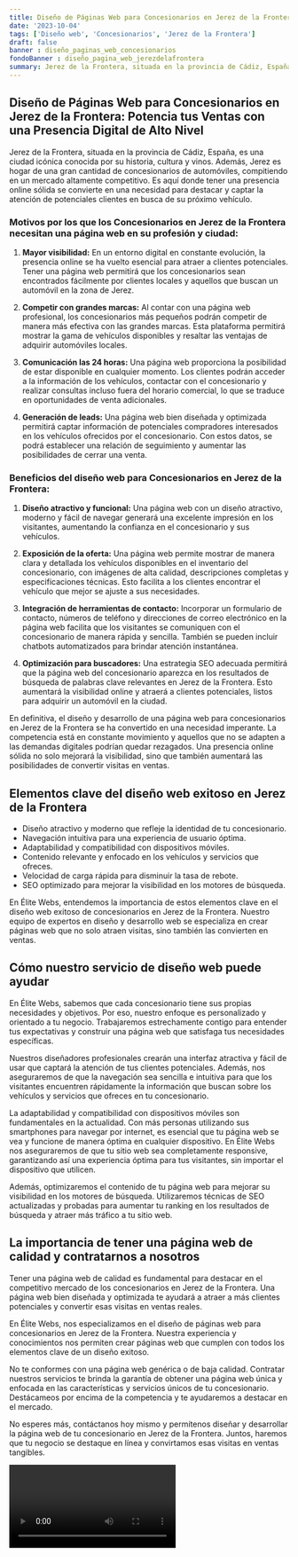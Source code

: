 ```yaml
---
title: Diseño de Páginas Web para Concesionarios en Jerez de la Frontera
date: '2023-10-04'
tags: ['Diseño web', 'Concesionarios', 'Jerez de la Frontera']
draft: false
banner : diseño_paginas_web_concesionarios
fondoBanner : diseño_pagina_web_jerezdelafrontera
summary: Jerez de la Frontera, situada en la provincia de Cádiz, España, es una ciudad icónica conocida por su historia, cultura y vinos. Además, Jerez es hogar de una gran cantidad de concesionarios de automóviles, compitiendo en un mercado altamente competitivo. Es aquí donde tener una presencia online sólida se convierte en una necesidad para destacar y captar la atención de potenciales clientes en busca de su próximo vehículo.
---
```


## Diseño de Páginas Web para Concesionarios en Jerez de la Frontera: Potencia tus Ventas con una Presencia Digital de Alto Nivel

Jerez de la Frontera, situada en la provincia de Cádiz, España, es una ciudad icónica conocida por su historia, cultura y vinos. Además, Jerez es hogar de una gran cantidad de concesionarios de automóviles, compitiendo en un mercado altamente competitivo. Es aquí donde tener una presencia online sólida se convierte en una necesidad para destacar y captar la atención de potenciales clientes en busca de su próximo vehículo.

### Motivos por los que los Concesionarios en Jerez de la Frontera necesitan una página web en su profesión y ciudad:

1. **Mayor visibilidad:** En un entorno digital en constante evolución, la presencia online se ha vuelto esencial para atraer a clientes potenciales. Tener una página web permitirá que los concesionarios sean encontrados fácilmente por clientes locales y aquellos que buscan un automóvil en la zona de Jerez.

2. **Competir con grandes marcas:** Al contar con una página web profesional, los concesionarios más pequeños podrán competir de manera más efectiva con las grandes marcas. Esta plataforma permitirá mostrar la gama de vehículos disponibles y resaltar las ventajas de adquirir automóviles locales.

3. **Comunicación las 24 horas:** Una página web proporciona la posibilidad de estar disponible en cualquier momento. Los clientes podrán acceder a la información de los vehículos, contactar con el concesionario y realizar consultas incluso fuera del horario comercial, lo que se traduce en oportunidades de venta adicionales.

4. **Generación de leads:** Una página web bien diseñada y optimizada permitirá captar información de potenciales compradores interesados en los vehículos ofrecidos por el concesionario. Con estos datos, se podrá establecer una relación de seguimiento y aumentar las posibilidades de cerrar una venta.

### Beneficios del diseño web para Concesionarios en Jerez de la Frontera:

1. **Diseño atractivo y funcional:** Una página web con un diseño atractivo, moderno y fácil de navegar generará una excelente impresión en los visitantes, aumentando la confianza en el concesionario y sus vehículos.

2. **Exposición de la oferta:** Una página web permite mostrar de manera clara y detallada los vehículos disponibles en el inventario del concesionario, con imágenes de alta calidad, descripciones completas y especificaciones técnicas. Esto facilita a los clientes encontrar el vehículo que mejor se ajuste a sus necesidades.

3. **Integración de herramientas de contacto:** Incorporar un formulario de contacto, números de teléfono y direcciones de correo electrónico en la página web facilita que los visitantes se comuniquen con el concesionario de manera rápida y sencilla. También se pueden incluir chatbots automatizados para brindar atención instantánea.

4. **Optimización para buscadores:** Una estrategia SEO adecuada permitirá que la página web del concesionario aparezca en los resultados de búsqueda de palabras clave relevantes en Jerez de la Frontera. Esto aumentará la visibilidad online y atraerá a clientes potenciales, listos para adquirir un automóvil en la ciudad.

En definitiva, el diseño y desarrollo de una página web para concesionarios en Jerez de la Frontera se ha convertido en una necesidad imperante. La competencia está en constante movimiento y aquellos que no se adapten a las demandas digitales podrían quedar rezagados. Una presencia online sólida no solo mejorará la visibilidad, sino que también aumentará las posibilidades de convertir visitas en ventas.

<GifSeo />

<Cta />

## Elementos clave del diseño web exitoso en Jerez de la Frontera

- Diseño atractivo y moderno que refleje la identidad de tu concesionario.
- Navegación intuitiva para una experiencia de usuario óptima.
- Adaptabilidad y compatibilidad con dispositivos móviles.
- Contenido relevante y enfocado en los vehículos y servicios que ofreces.
- Velocidad de carga rápida para disminuir la tasa de rebote.
- SEO optimizado para mejorar la visibilidad en los motores de búsqueda.

En Élite Webs, entendemos la importancia de estos elementos clave en el diseño web exitoso de concesionarios en Jerez de la Frontera. Nuestro equipo de expertos en diseño y desarrollo web se especializa en crear páginas web que no solo atraen visitas, sino también las convierten en ventas.

## Cómo nuestro servicio de diseño web puede ayudar

En Élite Webs, sabemos que cada concesionario tiene sus propias necesidades y objetivos. Por eso, nuestro enfoque es personalizado y orientado a tu negocio. Trabajaremos estrechamente contigo para entender tus expectativas y construir una página web que satisfaga tus necesidades específicas.

Nuestros diseñadores profesionales crearán una interfaz atractiva y fácil de usar que captará la atención de tus clientes potenciales. Además, nos aseguraremos de que la navegación sea sencilla e intuitiva para que los visitantes encuentren rápidamente la información que buscan sobre los vehículos y servicios que ofreces en tu concesionario.

La adaptabilidad y compatibilidad con dispositivos móviles son fundamentales en la actualidad. Con más personas utilizando sus smartphones para navegar por internet, es esencial que tu página web se vea y funcione de manera óptima en cualquier dispositivo. En Élite Webs nos aseguraremos de que tu sitio web sea completamente responsive, garantizando así una experiencia óptima para tus visitantes, sin importar el dispositivo que utilicen.

Además, optimizaremos el contenido de tu página web para mejorar su visibilidad en los motores de búsqueda. Utilizaremos técnicas de SEO actualizadas y probadas para aumentar tu ranking en los resultados de búsqueda y atraer más tráfico a tu sitio web.

## La importancia de tener una página web de calidad y contratarnos a nosotros

Tener una página web de calidad es fundamental para destacar en el competitivo mercado de los concesionarios en Jerez de la Frontera. Una página web bien diseñada y optimizada te ayudará a atraer a más clientes potenciales y convertir esas visitas en ventas reales.

En Élite Webs, nos especializamos en el diseño de páginas web para concesionarios en Jerez de la Frontera. Nuestra experiencia y conocimientos nos permiten crear páginas web que cumplen con todos los elementos clave de un diseño exitoso.

No te conformes con una página web genérica o de baja calidad. Contratar nuestros servicios te brinda la garantía de obtener una página web única y enfocada en las características y servicios únicos de tu concesionario. Destácameos por encima de la competencia y te ayudaremos a destacar en el mercado.

No esperes más, contáctanos hoy mismo y permítenos diseñar y desarrollar la página web de tu concesionario en Jerez de la Frontera. Juntos, haremos que tu negocio se destaque en línea y convirtamos esas visitas en ventas tangibles.

<Video />

<CtaBot job='Concesionarios' city='Jerez de la Frontera'/>

<Gmaps query='Jerez de la Frontera+españa+maps' />